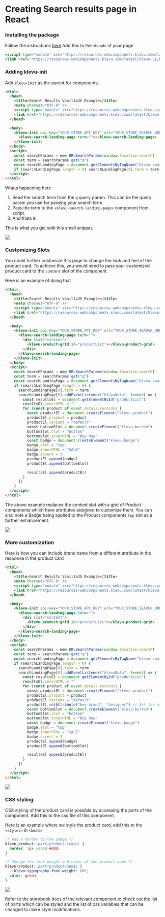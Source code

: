 
<Meta title="Examples/Creating Search results page in VanillaJS" />

# Creating Search results page in React

### Installing the package

Follow the instructions [here](http://localhost:6006/?path=/docs/guides-installation--docs)
Add this to the `<head>` of your page

```jsx
<script type="module" src="https://resources-webcomponents.klevu.com/latest/klevu-ui/klevu-ui.esm.js"></script>
<link href="https://resources-webcomponents.klevu.com/latest/klevu-ui/klevu-ui.css" rel="stylesheet" />
```

### Adding klevu-init

Add `klevu-init` as the parent for components.

```html
<html>
  <head>
    <title>Search Results VanillaJS Example</title>
    <meta charset="UTF-8" />
    <script type="module" src="https://resources-webcomponents.klevu.com/latest/klevu-ui/klevu-ui.esm.js"></script>
    <link href="https://resources-webcomponents.klevu.com/latest/klevu-ui/klevu-ui.css" rel="stylesheet" />
  </head>

  <body>
    <klevu-init api-key="YOUR_STORE_API_KEY" url="YOUR_STORE_SEARCH_URL">
      <klevu-search-landing-page term=""></klevu-search-landing-page>
    </klevu-init>
  </body>
  <script>
    const searchParams = new URLSearchParams(window.location.search)
    const term = searchParams.get("q")
    const searchLandingPage = document.getElementsByTagName("klevu-search-landing-page")
    if (searchLandingPage.length > 0) searchLandingPage[0].term = term
  </script>
</html>
```

Whats happening here

1. Read the search term from the `q` query param. This can be the query param you use for passing your search term.
2. Pass the term to the `<klevu-search-landing-page>` component from script.
3. And thats it.

This is what you get with this small snippet.

<img src="/basic-search-results-vanillajs.png" />

### Customizing Slots

You could further customize this page to change the look and feel of the product card. To achieve this, you would need to pass your customized product card to the `content` slot of the component.

Here is an example of doing that

```html
<html>
  <head>
    <title>Search Results VanillaJS Example</title>
    <meta charset="UTF-8" />
    <script type="module" src="https://resources-webcomponents.klevu.com/latest/klevu-ui/klevu-ui.esm.js"></script>
    <link href="https://resources-webcomponents.klevu.com/latest/klevu-ui/klevu-ui.css" rel="stylesheet" />
  </head>

  <body>
    <klevu-init api-key="YOUR_STORE_API_KEY" url="YOUR_STORE_SEARCH_URL">
      <klevu-search-landing-page term="">
        <div slot="content">
          <klevu-product-grid id="productList"></klevu-product-grid>
        </div>
      </klevu-search-landing-page>
    </klevu-init>
  </body>
  <script>
    const searchParams = new URLSearchParams(window.location.search)
    const term = searchParams.get("q")
    const searchLandingPage = document.getElementsByTagName("klevu-search-landing-page")
    if (searchLandingPage.length > 0) {
      searchLandingPage[0].term = term
      searchLandingPage[0].addEventListener("klevuData", (event) => {
        const resultsEl = document.getElementById("productList")
        resultsEl.innerHTML = ""
        for (const product of event.detail.records) {
          const productEl = document.createElement("klevu-product")
          productEl.product = product
          productEl.variant = "default"
          const bottomSlot = document.createElement("klevu-button")
          bottomSlot.slot = "bottom"
          bottomSlot.innerHTML = "Buy Now"
          const badge = document.createElement("klevu-badge")
          badge.slot = "top"
          badge.innerHTML = "SALE"
          badge.accent = 3
          productEl.append(badge)
          productEl.append(bottomSlot)

          resultsEl.append(productEl)
        }
      })
    }
  </script>
</html>
```

The above example replaces the content slot with a grid of Product components which have attributes assigned to customize them.
You can also note a Badge being applied to the Product components `top` slot as a further enhancement.

<img src="/slot-customized-search-results-vanillajs.png" />

### More customization

Here is how you can include brand name from a different attribute in the response in the product card

```html
<html>
  <head>
    <title>Search Results VanillaJS Example</title>
    <meta charset="UTF-8" />
    <script type="module" src="https://resources-webcomponents.klevu.com/latest/klevu-ui/klevu-ui.esm.js"></script>
    <link href="https://resources-webcomponents.klevu.com/latest/klevu-ui/klevu-ui.css" rel="stylesheet" />
  </head>

  <body>
    <klevu-init api-key="YOUR_STORE_API_KEY" url="YOUR_STORE_SEARCH_URL">
      <klevu-search-landing-page term="">
        <div slot="content">
          <klevu-product-grid id="productList"></klevu-product-grid>
        </div>
      </klevu-search-landing-page>
    </klevu-init>
  </body>
  <script>
    const searchParams = new URLSearchParams(window.location.search)
    const term = searchParams.get("q")
    const searchLandingPage = document.getElementsByTagName("klevu-search-landing-page")
    if (searchLandingPage.length > 0) {
      searchLandingPage[0].term = term
      searchLandingPage[0].addEventListener("klevuData", (event) => {
        const resultsEl = document.getElementById("productList")
        resultsEl.innerHTML = ""
        for (const product of event.detail.records) {
          const productEl = document.createElement("klevu-product")
          productEl.product = product
          productEl.variant = "default"
          productEl.setAttribute("key-brand", "designer") // Set the attribute in this way
          const bottomSlot = document.createElement("klevu-button")
          bottomSlot.slot = "bottom"
          bottomSlot.innerHTML = "Buy Now"
          const badge = document.createElement("klevu-badge")
          badge.slot = "top"
          badge.innerHTML = "SALE"
          badge.accent = 3
          productEl.append(badge)
          productEl.append(bottomSlot)

          resultsEl.append(productEl)
        }
      })
    }
  </script>
</html>
```

<img src="/custom-brand-attribute-search-results-vanillajs.png" />

### CSS styling

CSS styling of the product card is possible by accessing the parts of the component. Add this to the css file of this component.

Here is an example where we style the product card, add this to the `<styles>` in `<head>`

```css
/* Add a border to the image */
klevu-product::part(product-image) {
  border: 1px solid #ddd;
}

/* Change the font weight and color of the product name */
klevu-product::part(product-name) {
  --klevu-typography-font-weight: 600;
  color: green;
}
```

<img src="/css-styled-search-results-vanillajs.png" />

Refer to the storybook docs of the relevant component to check out the list of parts which can be styled and the list of css variables that can be changed to make style modifications.
